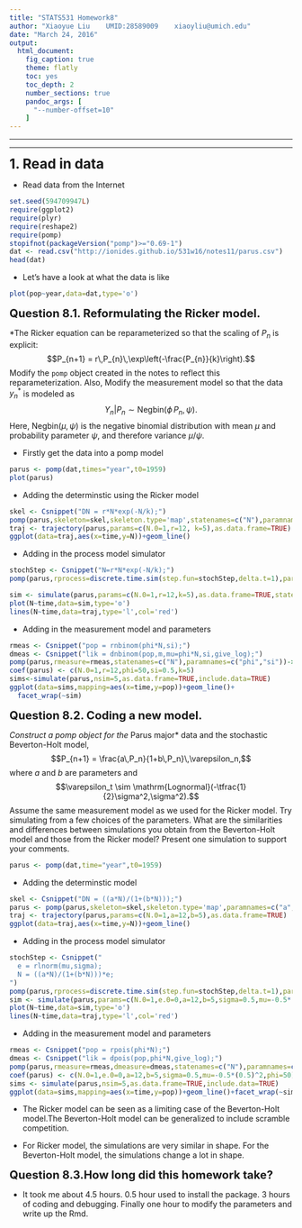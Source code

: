 ```yaml
---
title: "STATS531 Homework8"
author: "Xiaoyue Liu    UMID:28589009    xiaoyliu@umich.edu"
date: "March 24, 2016"
output:
  html_document:
    fig_caption: true
    theme: flatly
    toc: yes
    toc_depth: 2
    number_sections: true
    pandoc_args: [
      "--number-offset=10"
    ]
---
```


\newcommand\prob{\mathbb{P}}
\newcommand\E{\mathbb{E}}
\newcommand\var{\mathrm{Var}}
\newcommand\cov{\mathrm{Cov}}
\newcommand\loglik{\ell}
\newcommand\R{\mathbb{R}}
\newcommand\data[1]{#1^*}
\newcommand\params{\, ; \,}
\newcommand\transpose{\scriptsize{T}}
\newcommand\eqspace{\quad\quad}
\newcommand\myeq[1]{\eqspace \displaystyle #1}
\newcommand\lik{\mathscr{L}}
\newcommand\loglik{\ell}
\newcommand\profileloglik[1]{\ell^\mathrm{profile}_#1}
\newcommand\ar{\phi}
\newcommand\ma{\psi}
\newcommand\AR{\Phi}
\newcommand\MA{\Psi}
\newcommand\ev{u}
\newcommand\given{{\, | \,}}
\newcommand\equals{{=\,}}
\newcommand\matA{\mathbb{A}}
\newcommand\matB{\mathbb{B}}
\newcommand\matH{\mathbb{H}}
\newcommand\covmatX{\mathbb{U}}
\newcommand\covmatY{\mathbb{V}}


-------

--------


**<big><big><big>1. Read in data</big></big></big>**

* Read data from the Internet
```r
set.seed(594709947L)
require(ggplot2)
require(plyr)
require(reshape2)
require(pomp)
stopifnot(packageVersion("pomp")>="0.69-1")
dat <- read.csv("http://ionides.github.io/531w16/notes11/parus.csv")
head(dat)
```

* Let's have a look at what the data is like
```r
plot(pop~year,data=dat,type='o')
```

**<big><big>Question 8.1. Reformulating the Ricker model.</big></big>**

*The Ricker equation can be reparameterized so that the scaling of $P_n$ is explicit:
$$P_{n+1} = r\,P_{n}\,\exp\left(-\frac{P_{n}}{k}\right).$$
Modify the `pomp` object created in the notes to reflect this reparameterization. Also, Modify the measurement model so that the data $\data{y_n}$ is modeled as 
$$Y_n |P_n \sim \mathrm{Negbin}(\phi\,P_n,\psi).$$
Here, $\mathrm{Negbin}(\mu,\psi)$ is the negative binomial distribution with mean $\mu$ and  probability parameter $\psi$, and therefore variance $\mu/\psi$.

* Firstly get the data into a pomp model
```r
parus <- pomp(dat,times="year",t0=1959)
plot(parus)
```

* Adding the determinstic using the Ricker model
```r
skel <- Csnippet("DN = r*N*exp(-N/k);")
pomp(parus,skeleton=skel,skeleton.type='map',statenames=c("N"),paramnames=c("r","k"))->parus
traj <- trajectory(parus,params=c(N.0=1,r=12, k=5),as.data.frame=TRUE)
ggplot(data=traj,aes(x=time,y=N))+geom_line()
```

* Adding in the process model simulator
```r
stochStep <- Csnippet("N=r*N*exp(-N/k);")
pomp(parus,rprocess=discrete.time.sim(step.fun=stochStep,delta.t=1),paramnames=c("r","k"),statenames=c("N")) -> parus

sim <- simulate(parus,params=c(N.0=1,r=12,k=5),as.data.frame=TRUE,states=TRUE)
plot(N~time,data=sim,type='o')
lines(N~time,data=traj,type='l',col='red')
```

* Adding in the measurement model and parameters
```r
rmeas <- Csnippet("pop = rnbinom(phi*N,si);")
dmeas <- Csnippet("lik = dnbinom(pop,m,mu=phi*N,si,give_log);")
pomp(parus,rmeasure=rmeas,statenames=c("N"),paramnames=c("phi","si"))->parus
coef(parus) <- c(N.0=1,r=12,phi=50,si=0.5,k=5)
sims<-simulate(parus,nsim=5,as.data.frame=TRUE,include.data=TRUE)
ggplot(data=sims,mapping=aes(x=time,y=pop))+geom_line()+
  facet_wrap(~sim)
```

**<big><big>Question 8.2. Coding a new model.</big></big>**

*Construct a pomp object for the *Parus major* data and the stochastic Beverton-Holt model,
$$P_{n+1} = \frac{a\,P_n}{1+b\,P_n}\,\varepsilon_n,$$
where $a$ and $b$ are parameters and
$$\varepsilon_t \sim \mathrm{Lognormal}(-\tfrac{1}{2}\sigma^2,\sigma^2).$$
Assume the same measurement model as we used for the Ricker model. Try simulating from a few choices of the parameters. What are the similarities and differences between simulations you obtain from the Beverton-Holt model and those from the Ricker model? Present one simulation to support your comments.

```r
parus <- pomp(dat,time="year",t0=1959)
```

* Adding the determinstic model
```r
skel <- Csnippet("DN = ((a*N)/(1+(b*N)));")
parus <- pomp(parus,skeleton=skel,skeleton.type='map',paramnames=c("a", "b"),statenames=c("N"))
traj <- trajectory(parus,params=c(N.0=1,a=12,b=5),as.data.frame=TRUE)
ggplot(data=traj,aes(x=time,y=N))+geom_line()
```

* Adding in the process model simulator
```r
stochStep <- Csnippet("
  e = rlnorm(mu,sigma);
  N = ((a*N)/(1+(b*N)))*e;
")
pomp(parus,rprocess=discrete.time.sim(step.fun=stochStep,delta.t=1),paramnames=c("a","b", "mu","sigma"),statenames=c("N","e")) -> parus
sim <- simulate(parus,params=c(N.0=1,e.0=0,a=12,b=5,sigma=0.5,mu=-0.5*(0.5)^2),as.data.frame=TRUE,states=TRUE)
plot(N~time,data=sim,type='o')
lines(N~time,data=traj,type='l',col='red')
```

* Adding in the measurement model and parameters
```r
rmeas <- Csnippet("pop = rpois(phi*N);")
dmeas <- Csnippet("lik = dpois(pop,phi*N,give_log);")
pomp(parus,rmeasure=rmeas,dmeasure=dmeas,statenames=c("N"),paramnames=c("phi")) -> parus
coef(parus) <- c(N.0=1,e.0=0,a=12,b=5,sigma=0.5,mu=-0.5*(0.5)^2,phi=50)
sims <- simulate(parus,nsim=5,as.data.frame=TRUE,include.data=TRUE)
ggplot(data=sims,mapping=aes(x=time,y=pop))+geom_line()+facet_wrap(~sim)
```

* The Ricker model can be seen as a limiting case of the Beverton-Holt model.The Beverton-Holt model can be generalized to include scramble competition.

* For Ricker model, the simulations are very similar in shape. For the Beverton-Holt model, the simulations change a lot in shape.


**<big><big>Question 8.3.How long did this homework take? </big></big>**

* It took me about 4.5 hours. 0.5 hour used to install the package. 3 hours of coding and debugging. Finally one hour to modify the parameters and write up the Rmd.
